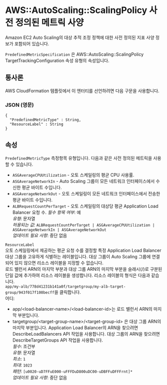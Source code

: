 # AWS::AutoScaling::ScalingPolicy 사전 정의된 메트릭 사양

Amazon EC2 Auto Scaling의 대상 추적 조정 정책에 대한 사전 정의된 지표 사양 정보가 포함되어 있습니다.

`PredefinedMetricSpecification` 은 AWS::AutoScaling::ScalingPolicy TargetTrackingConfiguration 속성 유형의 속성입니다.

## 통사론

AWS CloudFormation 템플릿에서 이 엔터티를 선언하려면 다음 구문을 사용합니다.

### JSON (영문)

```
{
  "PredefinedMetricType" : String,
  "ResourceLabel" : String
}
```

## 속성

`PredefinedMetricType` 측정항목 유형입니다. 다음과 같은 사전 정의된 메트릭을 사용할 수 있습니다.

- `ASGAverageCPUUtilization` - 오토 스케일링의 평균 CPU 사용률.
- `ASGAverageNetworkIn` - Auto Scaling 그룹이 모든 네트워크 인터페이스에서 수신한 평균 바이트 수입니다.
- `ASGAverageNetworkOut` - 오토 스케일링이 모든 네트워크 인터페이스에서 전송한 평균 바이트 수입니다.
- `ALBRequestCountPerTarget` - 오토 스케일링의 대상당 평균 Application Load Balancer 요청 수.
  _필수 항목 여부_: 예  
  _유형_: 문자열  
  _허용되는 값_: `ALBRequestCountPerTarget | ASGAverageCPUUtilization | ASGAverageNetworkIn | ASGAverageNetworkOut`  
  _업데이트 필요 사항_: 중단 없음

`ResourceLabel`  
오토 스케일링에서 제공하는 평균 요청 수를 결정할 특정 Application Load Balancer 대상 그룹을 고유하게 식별하는 레이블입니다. 대상 그룹이 Auto Scaling 그룹에 연결되어 있지 않으면 리소스 레이블을 지정할 수 없습니다.  
로드 밸런서 ARN의 마지막 부분과 대상 그룹 ARN의 마지막 부분을 슬래시(/)로 구분된 단일 값에 추가하여 리소스 레이블을 생성합니다. 리소스 레이블의 형식은 다음과 같습니다.  
 `app/my-alb/778d41231b141a0f/targetgroup/my-alb-target-group/943f017f100becff`을 클릭합니다.  
어디:

- app/&lt;load-balancer-name>/&lt;load-balancer-id>는 로드 밸런서 ARN의 마지막 부분입니다.
- targetgroup/&lt;target-group-name>/&lt;target-group-id> 은 대상 그룹 ARN의 마지막 부분입니다.
  Application Load Balancer의 ARN을 찾으려면 DescribeLoadBalancers API 작업을 사용합니다. 대상 그룹의 ARN을 찾으려면 DescribeTargetGroups API 작업을 사용합니다.  
  _필수_: 조건부  
  _유형_: 문자열  
  _최소_: `1`  
  _최대_: `1023`  
  _패턴_: `[u0020-uD7FFuE000-uFFFDuD800uDC00-uDBFFuDFFFrnt]*`  
  _업데이트 필요 사항_: 중단 없음
